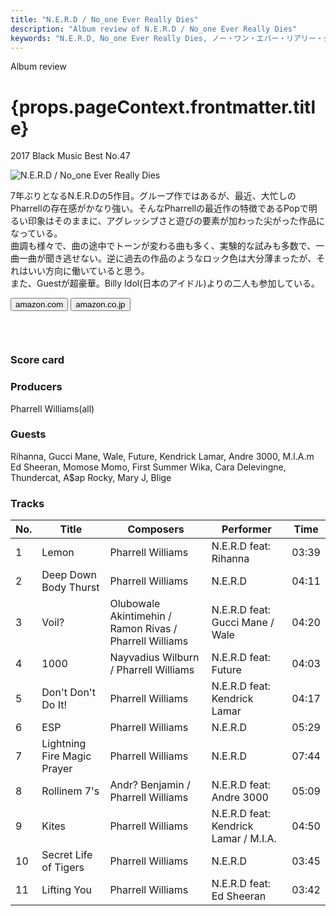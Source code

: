 ```yaml
---
title: "N.E.R.D / No_one Ever Really Dies"
description: "Album review of N.E.R.D / No_one Ever Really Dies"
keywords: "N.E.R.D, No_one Ever Really Dies, ノー・ワン・エバー・リアリー・ダイズ"
---
```





<p className="largeP">Album review</p>
<h1 className="h1--no--margin">{props.pageContext.frontmatter.title}</h1>
<p className="largeP">
  <Link to="/best50/2017/">2017 Black Music Best No.47</Link>
</p>

<Row  className="image-card-group">
	<Column colMd={"3"} colLg={"4"} noGutterMdLeft="">
       <ImageCard>

![N.E.R.D / No_one Ever Really Dies](../../images/cd/nerd3L.jpg)

</ImageCard>
	</Column>
	<Column colMd={"4"} colLg={"8"} noGutterMdLeft="">
	<p>
	7年ぶりとなるN.E.R.Dの5作目。グループ作ではあるが、最近、大忙しのPharrellの存在感がかなり強い。そんなPharrellの最近作の特徴であるPopで明るい印象はそのままに、アグレッシブさと遊びの要素が加わった尖がった作品になっている。
	<br/>曲調も様々で、曲の途中でトーンが変わる曲も多く、実験的な試みも多数で、一曲一曲が聞き逃せない。逆に過去の作品のようなロック色は大分薄まったが、それはいい方向に働いていると思う。
	<br/>また、Guestが超豪華。Billy Idol(日本のアイドル)よりの二人も参加している。
	</p>
    <div>
	  <Button className="button-right-mergin"  href="https://amzn.to/30urLpT" kind="primary" size="small" renderIcon={ArrowUpRight24}>
      amazon.com
    </Button>
    <Button className="button-right-mergin"  href="https://amzn.to/3eDZbr6" kind="secondary" size="small" renderIcon={ArrowUpRight24}>
      amazon.co.jp
    </Button>
	</div>
	<a href="https://geo.music.apple.com/jp/album/no-one-ever-really-dies/1311935265?mt=1&app=music&ls=1&at=11lcug" style="display:inline-block;overflow:hidden;background:url(https://linkmaker.itunes.apple.com/ja-jp/lockup.svg?releaseDate=2017-12-15&kind=album&bubble=apple_music&style=mono-black) no-repeat;width:180px;height:45px;"></a>
	</Column>
</Row>
<Row >
	<Column colMd={"4"} colLg={"4"} noGutterMdLeft="">
<div>
  <h3>Score card</h3>
	<SliderJS1 value="4" />
  <SliderJS2 value="2" />
	<SliderJS3 value="1" />
  <SliderJS4 value="9" />
</div>
</Column>
<Column colMd={"8"} colLg={"8"} noGutterMdLeft="">
<div>
<h3>Producers</h3>
<p>
	Pharrell Williams(all)
</p>
<h3>Guests</h3>
<p>
	Rihanna, Gucci Mane, Wale, Future, Kendrick Lamar, Andre 3000, M.I.A.m Ed Sheeran, Momose Momo, First Summer Wika, Cara Delevingne, Thundercat, A$ap Rocky, Mary J, Blige
</p>
</div>
</Column>
</Row>

<h3>Tracks</h3>

| No. | Title                       | Composers                                               | Performer                             | Time  |
| --- | --------------------------- | ------------------------------------------------------- | ------------------------------------- | ----- |
| 1   | Lemon                       | Pharrell Williams                                       | N.E.R.D feat: Rihanna                 | 03:39 |
| 2   | Deep Down Body Thurst       | Pharrell Williams                                       | N.E.R.D                               | 04:11 |
| 3   | Voil?                       | Olubowale Akintimehin / Ramon Rivas / Pharrell Williams | N.E.R.D feat: Gucci Mane / Wale       | 04:20 |
| 4   | 1000                        | Nayvadius Wilburn / Pharrell Williams                   | N.E.R.D feat: Future                  | 04:03 |
| 5   | Don't Don't Do It!          | Pharrell Williams                                       | N.E.R.D feat: Kendrick Lamar          | 04:17 |
| 6   | ESP                         | Pharrell Williams                                       | N.E.R.D                               | 05:29 |
| 7   | Lightning Fire Magic Prayer | Pharrell Williams                                       | N.E.R.D                               | 07:44 |
| 8   | Rollinem 7's                | Andr? Benjamin / Pharrell Williams                      | N.E.R.D feat: Andre 3000              | 05:09 |
| 9   | Kites                       | Pharrell Williams                                       | N.E.R.D feat: Kendrick Lamar / M.I.A. | 04:50 |
| 10  | Secret Life of Tigers       | Pharrell Williams                                       | N.E.R.D                               | 03:45 |
| 11  | Lifting You                 | Pharrell Williams                                       | N.E.R.D feat: Ed Sheeran              | 03:42 |
